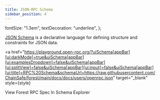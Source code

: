 ```yaml
---
title: JSON-RPC Schema
sidebar_position: 4
---
```


  fontSize: "1.3em",
  textDecoration: "underline",
};

[JSON Schema](https://json-schema.org/overview/what-is-jsonschema) is a declarative language for defining structure and constraints for JSON data.

<a
  href="https://playground.open-rpc.org/?uiSchema[appBar][ui:darkMode]=true&uiSchema[appBar][ui:examplesDropdown]=false&uiSchema[appBar][ui:splitView]=false&uiSchema[appBar][ui:input]=false&uiSchema[appBar][ui:title]=RPC%20Schema&schemaUrl=https://raw.githubusercontent.com/ChainSafe/forest/main/docs/docs/users/openrpc.json"
  target="_blank"
  style={style}
>
  View Forest RPC Spec In Schema Explorer
</a>
